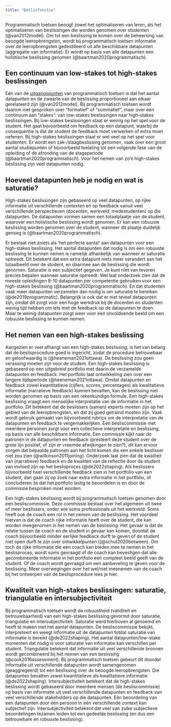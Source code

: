 ```yaml
---
title: "Beslisfunctie"
---
```


::: lead
Programmatisch toetsen beoogt zowel het optimaliseren van leren, als het optimaliseren van beslissingen die worden genomen over studenten (@van2012model). Om tot een beslissing te komen over de beheersing van beoogde leeropbrengsten, wordt bij programmatisch toetsen informatie over de leeropbrengsten gedestilleerd uit alle beschikbare datapunten (aggregatie van informatie). Er wordt op basis van alle datapunten een holistische beslissing genomen (@baartman2020programmatisch).
:::

## Een continuum van low-stakes tot high-stakes beslissingen

Eén van de [uitgangspunten](https://hva.mediamission.nl/Mediasite/Play/72b9376346f142508f7a93243cab71011d) van programmatisch toetsen is dat het aantal datapunten en de zwaarte van de beslissing proportioneel aan elkaar gerelateerd zijn (@van2012model). Bij programmatisch toetsen wordt daarom niet gesproken over "formatief" of "summatief", maar over een continuum aan "stakes": van low-stakes beslissingen naar high-stakes beslissingen. Bij low-stakes beslissingen staat er weinig op het spel voor de student. Het gaat bijvoorbeeld om feedback op een datapunt, waarbij de consequentie is dat de student de feedback moet verwerken of extra moet oefenen. Bij high-stakes beslissingen staat er wel veel op het spel voor studenten. Er wordt een zak-/slaagbeslissing genomen, vaak over een groot aantal studiepunten of bijvoorbeeld toelating tot een volgende fase van de opleiding of de afronding van de stageperiode (@baartman2020programmatisch). Voor het nemen van zo'n high-stakes beslissing zijn veel datapunten nodig.

## Hoeveel datapunten heb je nodig en wat is saturatie?

High-stakes beslissingen zijn gebaseerd op veel datapunten, op rijke informatie uit verschillende contexten en op feedback vanuit veel verschillende perspectieven (docenten, werkveld, medestudenten) op die datapunten. De datapunten vormen samen een totaalplaatje van de student, waarover een holistische beslissing wordt genomen. Er kan een robuuste beslissing worden genomen over de student, wanneer dit plaatje duidelijk genoeg is (@baartman2020programmatisch).

Er bestaat niet zoiets als 'het perfecte aantal' aan datapunten voor een high-stakes beslissing. Het aantal datapunten dat nodig is om een robuuste beslissing te kunnen nemen is namelijk afhankelijk van wanneer er saturatie optreedt. Dit betekent dat een extra datapunt niets meer verandert aan het totaalbeeld over de student, en daarmee aan de beslissing die wordt genomen. Saturatie is een subjectief gegeven. Je kunt niet van tevoren precies bepalen wanneer saturatie optreedt. Wel laat onderzoek zien dat de meeste opleidingen 8-10 datapunten per competentie gebruiken voor een high-stakes beslissing (@baartman2020programmatisch). En dat studenten vaak meer datapunten verzamelen dan nodig is om saturatie te bereiken (@de2019programmatic). Belangrijk is ook dat er niet teveel datapunten zijn, omdat dit zorgt voor een hoge werkdruk bij de docenten en studenten weinig tijd hebben om iets met de feedback op de datapunten te doen. Maar te weinig datapunten zorgt weer voor een onvoldoende beeld om een robuuste beslissing te kunnen nemen.

## Het nemen van een high-stakes beslissing

Aangezien er veel afhangt van een high-stakes beslissing, is het van belang dat de beslisprocedure goed is ingericht, zodat de procedure betrouwbaar en geloofwaardig is (@heeneman2021ottawa). De beslissing zou geen verassing moeten zijn voor de student. Een high-stakes beslissing is gebaseerd op een uitgebreid portfolio met daarin de verzamelde datapunten en feedback. Het portfolio laat ontwikkeling zien over een langere tijdsperiode (@heeneman2021ottawa). Omdat datapunten en feedback zowel kwantitatieve (cijfers, scores, percentages) als kwalitatieve informatie (narratieve feedback) kunnen bevatten, kan de beslissing niet worden genomen op basis van een rekenkundige formule. Een high-stakes beslissing vraagt een menselijke interpretatie van de informatie in het portfolio. Dit betekent dat de beslissers (samen) experts moeten zijn op het gebied van de leeropbrengsten, en dat zij goed getraind moeten zijn. Vaak wordt gebruik gemaakt van bijvoorbeeld rubrics om de interpretatie van de datapunten en feedback te vergemakkelijken. Een besliscommissie met meerdere personen zorgt voor een collectieve interpretatie en beslissing, op basis van alle beschikbare informatie. Een commissie kijkt naar de patronen in de datapunten en feedback (presteert deze student over de grote lijn positief, of zijn er vreemde afwijkingen te zien?), dit kan ervoor zorgen dat bepaalde patronen aan het licht komen die een enkele beslisser niet zou zien (@wilkinson2011joining). Onderzoek laat zien dat de kwaliteit van (narratieve) feedback en de kwaliteit van de reflectie door de student van invloed zijn op het beslisproces (@de2022shaping). Als beslissers bijvoorbeeld heel verschillende feedback zien in het portfolio van een student, dan gaan zij op zoek naar extra informatie in het portfolio, of concluderen ze dat het portfolio lastig te beoordelen is en door de commissie besproken moet worden.

Een high-stakes beslissing wordt bij programmatisch toetsen genomen door een besliscommissie. Deze commissie bestaat over het algemeen uit twee of meer beslissers, onder wie soms professionals uit het werkveld. Soms heeft ook de coach een rol in het nemen van de beslissing. Het voordeel hiervan is dat de coach rijke informatie heeft over de student, die kan worden meegenomen in het nemen van de beslissing. Het gevaar is dat de relatie tussen de coach en de student in gevaar kan komen, doordat de coach bijvoorbeeld minder eerlijke feedback durft te geven of de student niet open durft te zijn over ontwikkelpunten ((@schut2020between). Om toch de rijke informatie die een coach kan bieden mee te nemen in het beslisproces, wordt soms gevraagd of de coach kan bevestigen dat alle gecombineerde informatie in het portfolio een compleet beeld geeft van de student. Of de coach wordt gevraagd om een aanbeveling te geven voor de beslissing. Meer overwegingen over het wel/niet meenemen van de coach bij het ontwerpen van de beslisprocedure lees je hier.

## Kwaliteit van high-stakes beslissingen: saturatie, triangulatie en intersubjectiviteit

Bij programmatisch toetsen wordt de robuustheid (validiteit en betrouwbaarheid) van een high-stakes beslissing gevormd door saturatie, triangulatie en intersubjectiviteit. Saturatie werd hierboven al genoemd en heeft te maken met het aantal datapunten. De besliscommissie bekijkt, interpreteert en weegt informatie uit de datapunten totdat saturatie van informatie is bereikt (@de2022shaping). Het aantal datapunten/low-stake momenten dat nodig is voor saturatie van informatie kan verschillen per student. Triangulatie betekent dat informatie uit veel verschillende bronnen wordt gecombineerd bij het nemen van een beslissing (@cook2016assessment). Bij programmatisch toetsen gebeurt dit doordat informatie uit verschillende datapunten wordt samengenomen (geaggregeerd) tot een beslissing over de beoogde leeropbrengsten. Die datapunten bevatten zowel kwantitatieve als kwalitatieve informatie (@de2022shaping). Intersubjectiviteit betekent dat de high-stakes beslissing wordt gebaseerd door meerdere mensen (de besliscommissie) op basis van informatie uit veel verschillende datapunten en feedback van veel verschillende stakeholders op die datapunten. Eén beoordeling van een datapunten door één persoon in één verschillende context kan subjectief zijn. Intersubjectiviteit betekent dat veel van zulke subjectieve beoordelingen tezamen leiden tot een gedeelde beslissing (en dus een betrouwbare en robuuste beslissing).